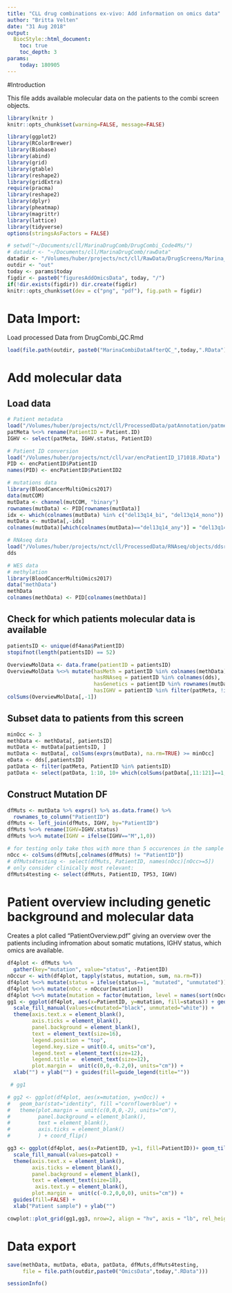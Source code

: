```yaml
---
title: "CLL drug combinations ex-vivo: Add information on omics data"
author: "Britta Velten"
date: "31 Aug 2018"
output:
  BiocStyle::html_document:
    toc: true
    toc_depth: 3
params: 
    today: 180905
---
```


#Introduction

This file adds available molecular data on the patients to the combi screen objects.
```r
library(knitr )
knitr::opts_chunk$set(warning=FALSE, message=FALSE)

library(ggplot2)
library(RColorBrewer)
library(Biobase)
library(abind)
library(grid)
library(gtable)
library(reshape2)
library(gridExtra)
require(pracma)
library(reshape2)
library(dplyr)
library(pheatmap)
library(magrittr)
library(lattice)
library(tidyverse)
options(stringsAsFactors = FALSE)
```

```r
# setwd("~/Documents/cll/MarinaDrugComb/DrugCombi_Code4Ms/")
# datadir <- "~/Documents/cll/MarinaDrugComb/rawData"
datadir <- "/Volumes/huber/projects/nct/cll/RawData/DrugScreens/Marina_CombiScreen/"
outdir <- "out"
today <- params$today
figdir <- paste0("figuresAddOmicsData", today, "/")
if(!dir.exists(figdir)) dir.create(figdir)
knitr::opts_chunk$set(dev = c("png", "pdf"), fig.path = figdir)
```

# Data Import: 
Load processed Data from DrugCombi_QC.Rmd
```r
load(file.path(outdir, paste0("MarinaCombiDataAfterQC_",today,".RData")))
```


# Add molecular data

## Load data

```r
# Patient metadata
load("/Volumes/huber/projects/nct/cll/ProcessedData/patAnnotation/patmeta_180730.RData")
patMeta %<>% rename(PatientID = Patient.ID)
IGHV <- select(patMeta, IGHV.status, PatientID)

# Patient ID conversion
load("/Volumes/huber/projects/nct/cll/var/encPatientID_171018.RData")
PID <- encPatientID$PatientID
names(PID) <- encPatientID$PatientID2

# mutations data
library(BloodCancerMultiOmics2017)
data(mutCOM)
mutData <- channel(mutCOM, "binary")
rownames(mutData) <- PID[rownames(mutData)]
idx <- which(colnames(mutData) %in% c("del13q14_bi", "del13q14_mono"))
mutData <- mutData[,-idx]
colnames(mutData)[which(colnames(mutData)=="del13q14_any")] = "del13q14"

# RNAseq data
load("/Volumes/huber/projects/nct/cll/ProcessedData/RNAseq/objects/ddsrna_180717.RData")
dds

# WES data
# methylation
library(BloodCancerMultiOmics2017)
data("methData")
methData
colnames(methData) <- PID[colnames(methData)]
```


## Check for which patients molecular data is available
```r
patientsID <- unique(df4ana$PatientID)
stopifnot(length(patientsID) == 52)

OverviewMolData <- data.frame(patientID = patientsID)
OverviewMolData %<>% mutate(hasMeth = patientID %in% colnames(methData),
                            hasRNAseq = patientID %in% colnames(dds),
                            hasGenetics = patientID %in% rownames(mutData),
                            hasIGHV = patientID %in% filter(patMeta, !is.na(IGHV.status))$PatientID)
colSums(OverviewMolData[,-1])
```

## Subset data to patients from this screen
```r
minOcc <- 3
methData <- methData[, patientsID]
mutData <- mutData[patientsID, ]
mutData <- mutData[, colSums(exprs(mutData), na.rm=TRUE) >= minOcc]
eData <- dds[,patientsID]
patData <- filter(patMeta, PatientID %in% patientsID)
patData <- select(patData, 1:10, 10+ which(colSums(patData[,11:121]==1, na.rm=TRUE)>= minOcc))
```

## Construct Mutation DF
```r
dfMuts <- mutData %>% exprs() %>% as.data.frame() %>%
  rownames_to_column("PatientID")
dfMuts <- left_join(dfMuts, IGHV, by="PatientID")
dfMuts %<>% rename(IGHV=IGHV.status)
dfMuts %<>% mutate(IGHV = ifelse(IGHV=="M",1,0))

# for testing only take thos with more than 5 occurences in the sample cohort
nOcc <- colSums(dfMuts[,colnames(dfMuts) != "PatientID"])
# dfMuts4testing <- select(dfMuts, PatientID, names(nOcc)[nOcc>=5])
# only consider clinically most relevant:
dfMuts4testing <- select(dfMuts, PatientID, TP53, IGHV) 
```

# Patient overview including genetic background and molecular data
Creates a plot called "PatientOverview.pdf" giving an overview over the patients including infromation about somatic mutations, IGHV status, which omics are available.
```r
df4plot <- dfMuts %>%
  gather(key="mutation", value="status", -PatientID)
nOccur <- with(df4plot, tapply(status, mutation, sum, na.rm=T))
df4plot %<>% mutate(status = ifelse(status==1, "mutated", "unmutated"))
df4plot %<>% mutate(nOcc = nOccur[mutation])
df4plot %<>% mutate(mutation = factor(mutation, level = names(sort(nOccur))))
gg1 <- ggplot(df4plot, aes(x=PatientID, y=mutation, fill=status)) + geom_tile(col="black") +
  scale_fill_manual(values=c(mutated="black", unmutated="white")) + 
  theme(axis.text.x = element_blank(),
        axis.ticks = element_blank(), 
        panel.background = element_blank(),
        text = element_text(size=16),
        legend.position = "top",
        legend.key.size = unit(0.4, units="cm"),
        legend.text = element_text(size=12),
        legend.title =  element_text(size=12),
        plot.margin =  unit(c(0,0,-0.2,0), units="cm")) +
  xlab("") + ylab("") + guides(fill=guide_legend(title=""))

 # gg1 

# gg2 <- ggplot(df4plot, aes(x=mutation, y=nOcc)) +
#   geom_bar(stat="identity", fill ="cornflowerblue") +
#   theme(plot.margin =  unit(c(0,0,0,-2), units="cm"),
#         panel.background = element_blank(),
#         text = element_blank(),
#         axis.ticks = element_blank()
#         ) + coord_flip()

gg3 <- ggplot(df4plot, aes(x=PatientID, y=1, fill=PatientID))+ geom_tile(col="black") +
  scale_fill_manual(values=patcol) + 
  theme(axis.text.x = element_blank(),
        axis.ticks = element_blank(), 
        panel.background = element_blank(),
        text = element_text(size=18),
         axis.text.y = element_blank(),
        plot.margin =  unit(c(-0.2,0,0,0), units="cm")) +
  guides(fill=FALSE) + 
  xlab("Patient sample") + ylab("")

cowplot::plot_grid(gg1,gg3, nrow=2, align = "hv", axis = "lb", rel_heights = c(5,0.35), rel_widths = c(5,1))
```

# Data export
```r
save(methData, mutData, eData, patData, dfMuts,dfMuts4testing,
     file = file.path(outdir,paste0("OmicsData",today,".RData")))
```

```r
sessionInfo()
```

